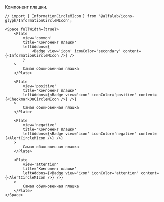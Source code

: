 Компонент плашки.

```tsx live
// import { InformationCircleMIcon } from '@alfalab/icons-glyph/InformationCircleMIcon';

<Space fullWidth={true}>
    <Plate
        view='common'
        title='Компонент плашки'
        leftAddons={
            <Badge view='icon' iconColor='secondary' content={<InformationCircleMIcon />} />
        }
    >
        Самая обыкновенная плашка
    </Plate>

    <Plate
        view='positive'
        title='Компонент плашки'
        leftAddons={<Badge view='icon' iconColor='positive' content={<CheckmarkOnCircleMIcon />} />}
    >
        Самая обыкновенная плашка
    </Plate>

    <Plate
        view='negative'
        title='Компонент плашки'
        leftAddons={<Badge view='icon' iconColor='negative' content={<AlertCircleMIcon />} />}
    >
        Самая обыкновенная плашка
    </Plate>

    <Plate
        view='attention'
        title='Компонент плашки'
        leftAddons={<Badge view='icon' iconColor='attention' content={<AlertCircleMIcon />} />}
    >
        Самая обыкновенная плашка
    </Plate>
</Space>
```
